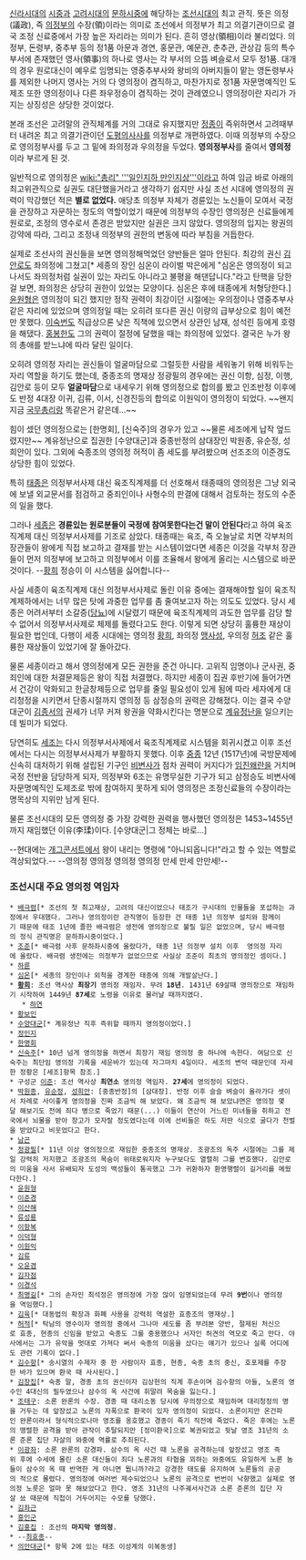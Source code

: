 [[신라]]시대의 [[시중]]과 [[고려]]시대의 [[문하시중]]에 해당하는 [[조선]]시대의 최고 관직. 뜻은 의정(議政), 즉 [[의정부]]의 수장(領)이라는 의미로 조선에서 의정부가 최고 의결기관이므로 결국 조정 신료중에서 가장 높은 자리라는 의미가 된다. 흔히 영상(領相)이라 불리었다. 의정부, 돈령부, 중추부 등의 정1품 아문과 경연, 홍문관, 예문관, 춘추관, 관상감 등의 특수부서에 존재했던 영사(領事)의 하나로 영사는 각 부서의 으뜸 벼슬로서 모두 정1품. 대개의 경우 원로대신이 예우로 임명되는 영중추부사와 왕비의 아버지들이 맡는 영돈령부사를 제외한 나머지 영사는 거의 다 영의정이 겸직하고, 마찬가지로 정1품 자문명예직인 도제조 또한 영의정이나 다른 좌우정승이 겸직하는 것이 관례였으니 영의정이란 자리가 가지는 상징성은 상당한 것이었다.
    
본래 조선은 고려말의 관직체계를 거의 그대로 유지했지만 [[정종]]이 즉위하면서 고려때부터 내려온 최고 의결기관이던 [[도평의사사]]를 의정부로 개편하였다. 이때 의정부의 수장으로 영의정부사를 두고 그 밑에 좌의정과 우의정을 두었다. '''영의정부사'''를 줄여서 '''영의정'''이라 부르게 된 것. 

일반적으로 영의정은 [[wiki:"총리" '''일인지하 만인지상''']]이라고 하여 임금 바로 아래의 최고위관직으로 실권도 대단했을거라고 생각하기 쉽지만 사실 조선 시대에 영의정의 권력이 막강했던 적은 '''별로 없었다.''' 애당초 의정부 자체가 경륜있는 노신들이 모여서 국정을 관장하고 자문하는 정도의 역할이었기 때문에 의정부의 수장인 영의정은 신료들에게 원로로, 조정의 영수로서 존경은 받았지만 실권은 크지 않았다. 영의정의 입지는 왕권의 강약에 따라, 그리고 조정내 의정부의 권한의 변동에 따라 부침을 거듭한다. 

실제로 조선사의 권신들을 보면 영의정해먹었던 양반들은 얼마 안된다. 최강의 권신 [[김안로]]도 좌의정에 그쳤고[* 세종의 장인 심온이 라이벌 박은에게 "심온은 영의정이 되고나서도 좌의정처럼 실권이 있는 자리도 아니라고 불평을 해댄답니다."라고 탄핵을 당한 걸 보면, 좌의정은 상당히 권한이 있었는 모양이다. 심온은 후에 태종에게 처형당한다.] [[윤원형]]은 영의정이 되긴 했지만 정작 권력이 최강이던 시절에는 우의정이나 영중추부사같은 자리에 있었으며 영의정일 때는 오히려 또다른 권신 이량의 급부상으로 힘이 예전만 못했다. [[이숙번]]도 직급상으론 낮은 직책에 있으면서 상관인 남재, 성석린 등에게 호령을 해댔다. [[홍봉한]]도 그의 권력이 절정에 달했을 때는 좌의정에 있었다. 결국은 누가 왕의 총애를 받느냐에 따라 달린 일이다. 

오히려 영의정 자리는 권신들이 얼굴마담으로 그럴듯한 사람을 세워놓기 위해 비워두는 자리 역할을 하기도 했는데, 중종조의 명재상 정광필의 경우에는 권신 이항, 심정, 이행, 김안로 등이 모두 '''얼굴마담'''으로 내세우기 위해 영의정으로 합의를 봤고 인조반정 이후에도 반정 4대장 이귀, 김류, 이서, 신경진등의 합의로 이원익이 영의정이 되었다. ~~왠지 지금 [[국무총리]]랑 똑같은거 같은데...~~

힘이 셌던 영의정으로는 [한명회], [신숙주]의 경우가 있고 ~~물론 세조에게 납작 엎드렸지만~~ 계유정난으로 집권한 [수양대군]과 중종반정의 삼대장인 박원종, 유순정, 성희안이 있다. 그외에 숙종조의 영의정 허적이 좀 세도를 부려봤으며 선조조의 이준경도 상당한 힘이 있었다.

특히 [[태종]]은 의정부서사제 대신 육조직계제를 더 선호해서 태종때의 영의정은 그냥 외국에 보낼 외교문서를 점검하고 중죄인이나 사형수의 판결에 대해서 검토하는 정도의 수준의 일을 했다. 

그러나 [[세종]]은 '''경륜있는 원로분들이 국정에 참여못한다는건 말이 안된다'''라고 하여 육조직계제 대신 의정부서사제를 기조로 삼았다. 태종때는 육조, 즉 오늘날로 치면 각부처의 장관들이 왕에게 직접 보고하고 결재를 받는 시스템이었다면 세종은 이것을 각부처 장관들이 먼저 의정부에 보고하고 의정부에서 이를 조율해서 왕에게 올리는 시스템으로 바꾼것이다. --[[황희]] 정승이 이 시스템을 싫어합니다--

사실 세종이 육조직계제 대신 의정부서사제로 돌린 이유 중에는 결재해야할 일이 육조직계제하에서는 너무 많은 탓에 과중한 업무를 좀 줄여보고자 하는 의도도 있었다. 당시 세종은 어려서부터 소갈증([[당뇨]])에 시달렸기 때문에 육조직계제의 과도한 업무를 감당 할 수 없어서 의정부서사제로 체제를 돌렸다고도 한다. 이렇게 되면 상당히 훌륭한 재상이 필요한 법인데, 다행이 세종 시대에는 영의정 [[황희]], 좌의정 [[맹사성]], 우의정 [[허조]] 같은 훌륭한 재상들이 있었기에 잘 돌아갔다.

물론 세종이라고 해서 영의정에게 모든 권한을 준건 아니다. 고위직 임명이나 군사권, 중죄인에 대한 처결문제등은 왕이 직접 처결했다. 하지만 세종이 집권 후반기에 들어가면서 건강이 악화되고 한글창제등으로 업무를 줄일 필요성이 있게 됨에 따라 세자에게 대리청정을 시키면서 단종시절까지 영의정 등 삼정승의 권력은 강해졌다. 이는 결국 수양대군이 [[김종서]]의 권세가 너무 커져 왕권을 약화시킨다는 명분으로 [[계유정난]]을 일으키는데 빌미가 되었다.

당연히도 [[세조]]는 다시 의정부서사제에서 육조직계제로 시스템을 회귀시켰고 이후 조선에서는 다시는 의정부서사제가 부활하지 못했다. 이후 [[중종]] 12년 (1517년)에 국방문제에 신속히 대처하기 위해 설립된 기구인 [[비변사]]가 점차 권력이 커지다가 [[임진왜란]]을 거치며 국정 전반을 담당하게 되자, 의정부와 6조는 유명무실한 기구가 되고 삼정승도 비변사에 자문명예직인 도제조로 밖에 참여하지 못하게 되어 영의정은 조정신료들의 수장이라는 명목상의 지위만 남게 된다.

물론 조선시대의 모든 영의정 중 가장 강력한 권력을 행사했던 영의정은 1453~1455년까지 재임했던 이유(李瑈)이다. [수양대군|그 정체는 바로...]

--현대에는 [[개그콘서트]]에서 왕이 내리는 명령에 "아니되옵니다!"라고 할 수 있는 역할로 격상되었다.--
--영의정 영의정 영의정 영의정 만세 만세 만만세!--

=== 조선시대 주요 영의정 역임자 ===
 * [[배극렴]][* 조선의 첫 최고재상, 고려의 대신이었으나 태조가 구시대의 인물들을 포섭하는 과정에서 우대했다. 그러나 영의정이란 관직명이 등장한 건 태종 1년 의정부 설치와 함께이기 때문에 태조 1년에 졸한 배극렴은 생전에 영의정으로 불릴 일은 없었으며, 당시 배극렴의 정식 관직명은 문하좌시중이었다.] 
 * [[조준]][* 배극렴 사후 문하좌시중에 올랐다가, 태종 1년 의정부 설치 이후  영의정 자리에 올랐다. 배극렴 생전에는 의정부가 없었으므로 사실상 조준이 최초의 영의정인 셈이다.] 
 * [[하륜]]
 * [[심온]][* 세종의 장인이나 외척을 경계한 태종에 의해 개발살난다.]
 * '''[[황희]]''': 조선 역사상 '''최장기''' 영의정 재임자. 무려 '''18년'''. 1431년 69살때 영의정으로 재임하기 시작하여 1449년 '''87세'''로 노령을 이유로 물러날 때까지였다.
    * [[하연]]
 * [[황보인]]
 * [[수양대군]][* 계유정난 직후 즉위할 때까지 영의정이었다.]
 * [[정인지]]
 * [[한명회]]
 * [[신숙주]][* 10년 넘게 영의정을 하면서 최장기 재임 영의정 중 하나에 속한다. 여담으로 신숙주는 최단임 영의정 기록을 세운바가 있는데 자그마치 4일이다. 세조의 변덕 때문인데 자세한 정황은 [세조]항목 참조.]
 * 구성군 [[이준]]: 조선 역사상 '''최연소''' 영의정 역임자. '''27세'''에 영의정이 되었다.
 * [[박원종]], [[유순정]], [[성희안]]: [중종반정]의 [삼대장]. 반정 이후 슬슬 벼슬이 올라가다 셋이서 차례로 사이좋게 영의정을 진짜 조금씩 해 보았다. 왜 조금씩 해 보았냐면은 영의정 몇달 해보기도 전에 죄다 병으로 죽었기 때문(...) 이들이 연산이 거느린 미녀들을 취하고 전국에서 뇌물을 받아 창고가 모자랄 정도였다는데 이에 선비들은 하도 저딴 식으로 굴다가 천벌을 받았다고 비웃었다고 한다. 
 * [[남곤]]
 * [[정광필]][* 11년 이상 영의정으로 재임한 중종조의 명재상. 조광조의 독주 시절에는 그를 제일 강력히 저지했고 조광조의 목숨이 위태로워지자 누구보다도 열렬히 그를 변호했다. 김안로의 미움을 사서 유배되자 도성의 백성들이 통곡했고 그가 귀환하자 환영행렬이 길거리를 메웠다한다.]
 * [[윤원형]]
 * [[이준경]]
 * [[이산해]]
 * [[류성룡]]
 * [[이항복]]
 * [[이덕형]]
 * [[이원익]]
 * [[김류]]
 * [[오윤겸]]
 * [[김자점]]
 * [[이경석]]
 * [[최명길]][* 그의 손자인 최석정은 영의정에 가장 많이 임명되었는데 무려 '''9번'''이나 영의정을 역임했다.]
 * [[김육]][* 대동법의 확장과 화폐 사용을 강력히 역설한 효종조의 명재상.]
 * [[허적]][* 탁남의 영수이자 영의정 중에서 그나마 세도를 좀 부려본 양반, 절제된 처신으로 효종, 현종의 신임을 받았고 숙종도 그를 중용했으나 서자인 허견의 역모로 죽고 만다. 야사에서는 그가 유악을 멋대로 가져다 써서 숙종의 미움을 샀다는 얘기가 있으나 실록 어디에도 관련 기록이 없다.]
 * [[김수항]][* 송시열의 수제자 중 한 사람이자 효종, 현종, 숙종 초의 중신, 호포제를 주장한 바가 있으며 환국 때 사사된다.]
 * [[김창집]][* 숙종 말, 경종 초의 권신이자 김상헌의 직계 후손이며 김수항의 아들, 노론의 영수인 4대신의 필두였으나 삼수의 옥 사건에 휘말려 목숨을 잃는다.]
 * [[조태구]]: 소론 완론의 수장. 경종 때 대리소동 당시에 우의정으로 재임하며 대리청정의 명을 거두는 데 앞장섰고 노론의 자폭으로 환국이 있자 영의정이 되었다. 소론이지만 온건파인 완론이라서 형식적으로나마 영조를 옹호했고 경종이 죽기 직전에 죽었다. 죽은 후에는 노론의 맹렬한 공격을 받아 관작이 추탈되지만 [정미환국]으로 복권되었고 뒷날 영조 31년의 소론 준론 집단 자살의 와중에 역률로 추죄된다.
 * [[이광좌]]: 소론 완론의 강경파. 삼수의 옥 사건 때 노론을 공격하는데 앞장섰고 영조 즉위 후에 수세에 몰린 소론 대신들이 죄다 노론과의 타협을 꾀하는 와중에도 유일하게 노론 놈들이 삼수의 옥 때 반역한 게 아니면 뭡니까?라고 강경한 태도를 유지하여 노론들의 공공의 적으로 몰렸다. 영의정에 여러번 제수되었으나 노론의 공격으로 번번이 낙향했고 실제로 영의정 노릇은 얼마 못 해보았다고 한다. 영조 31년의 나주궤서사건과 소론 준론의 집단 자살 쑈 때문에 직첩이 거두어지는 수모를 당했다.
 * [[김좌근]]
 * [[흥인군]]
 * [[김홍집]] : 조선의 '''마지막 영의정'''.
 * --[[최효종]]--
 * [[의안대군]][* 항목 2에 있는 태조 이성계의 이복동생]
